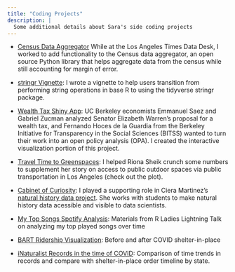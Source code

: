 ```yaml
---
title: "Coding Projects"
description: |
  Some additional details about Sara's side coding projects
---
```


- [Census Data Aggregator](https://github.com/datadesk/census-data-aggregator) While at the Los Angeles Times Data Desk, I worked to add functionality to the Census data aggregator, an open source Python library that helps aggregate data from the census while still accounting for margin of error.

- [stringr Vignette](https://stringr.tidyverse.org/articles/from-base.html): I wrote a vignette to help users transition from performing string operations in base R to using the tidyverse stringr package.

- [Wealth Tax Shiny App](http://wealthtaxsimulator.org/simulator_app/): UC Berkeley economists Emmanuel Saez and Gabriel Zucman analyzed Senator Elizabeth Warren’s proposal for a wealth tax, and Fernando Hoces de la Guardia from the Berkeley Initiative for Transparency in the Social Sciences (BITSS) wanted to turn their work into an open policy analysis (OPA). I created the interactive visualization portion of this project.

- [Travel Time to Greenspaces](https://highschool.latimes.com/whitney-high-school/metro-plans-to-increase-access-to-public-outdoor-spaces/): I helped Riona Sheik crunch some numbers to supplement her story on access to public outdoor spaces via public transportation in Los Angeles (check out the plot).

- [Cabinet of Curiosity](https://github.com/cabinetofcuriosity/coc_lewis_clark_workshop/): I played a supporting role in Ciera Martinez's [natural history data project](https://curiositydata.org). She works with students to make natural history data acessible and visible to data scientists.

- [My Top Songs Spotify Analysis](https://github.com/sastoudt/groove_is_in_the_heart_and_data): Materials from R Ladies Lightning Talk on analyzing my top played songs over time

- [BART Ridership Visualization](https://github.com/sastoudt/BART_ride_viz): Before and after COVID shelter-in-place

- [iNaturalist Records in the time of COVID](https://github.com/sastoudt/covid_citizen_science): Comparison of time trends in records and compare with shelter-in-place order timeline by state. 


